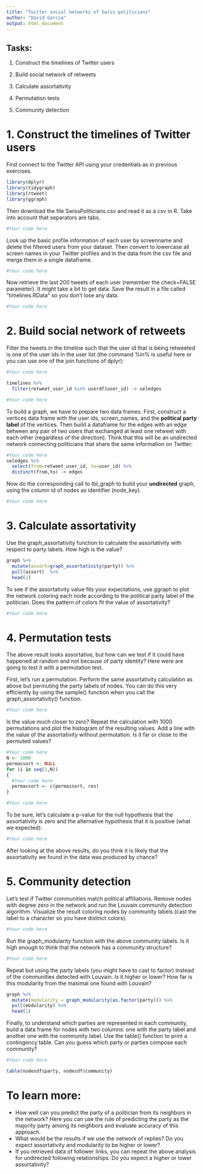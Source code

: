 ```yaml
---
title: "Twitter social networks of Swiss politicians"
author: "David Garcia"
output: html_document
---
```


## Tasks:

1. Construct the timelines of Twitter users

2. Build social network of retweets

3. Calculate assortativity

4. Permutation tests

5. Community detection

# 1. Construct the timelines of Twitter users

First connect to the Twitter API using your credentials as in previous exercises.
```r
library(dplyr)
library(tidygraph)
library(rtweet)
library(ggraph)
```

Then download the file SwissPoliticians.csv and read it as a csv in R. Take into account that separators are tabs.
```r
#Your code here
```

Look up the basic profile information of each user by screenname and delete the filtered users from your dataset. Then convert to lowercase all screen names in your Twitter profiles and in the data from the csv file and merge them in a single dataframe.
```r
#Your code here
```

Now retrieve the last 200 tweets of each user (remember the check=FALSE parameter). It might take a bit to get data. Save the result in a file called "timelines.RData" so you don't lose any data.
```r
#Your code here
```

# 2. Build social network of retweets

Filter the tweets in the timeline such that the user id that is being retweeted is one of the user ids in the user list (the command %in% is useful here or you can use one of the join functions of dplyr):

```r
#Your code here

timelines %>% 
  filter(retweet_user_id %in% userdf$user_id) -> seledges

#Your code here
```

To build a graph, we have to prepare two data frames. First, construct a vertices data frame with the user ids,  screen_names, and the **political party label** of the vertices. Then build a dataframe for the edges with an edge between any pair of two users that exchanged at least one retweet with each other (regardless of the direction). Think that this will be an undirected network connecting politicians that share the same information on Twitter:
```r
#Your code here
seledges %>% 
  select(from=retweet_user_id, to=user_id) %>% 
  distinct(from,to) -> edges
```

Now do the corresponding call to tbl_graph to build your **undirected** graph, using the column id of nodes as identifier (node_key).
```r
#Your code here
```

# 3. Calculate assortativity

Use the graph_assortativity function to calculate the assortativity with respect to party labels. How high is the value?
```r
graph %>% 
  mutate(assort=graph_assortativity(party)) %>% 
  pull(assort)  %>% 
  head(1)
```


To see if the assortativity value fits your expectations, use ggraph to plot the network coloring each node according to the political party label of the politician. Does the pattern of colors fit the value of assortativity?
```r
#Your code here
```

# 4. Permutation tests

The above result looks assortative, but how can we test if it could have happened at random and not because of party identity? Here were are going to test it with a permutation test.

First, let's run a permutation. Perform the same assortativity calculation as above but permuting the party labels of nodes. You can do this very efficiently by using the sample() function when you call the graph_assortativity() function.
```r
#Your code here
```

Is the value much closer to zero?
Repeat the calculation with 1000 permutations and plot the histogram of the resulting values. Add a line with the value of the assortativity without permutation. Is it far or close to the permuted values?
```r
#Your code here
N <- 1000
permassort <- NULL
for (i in seq(1,N))
{
  #Your code here
  permassort <- c(permassort, res)
}

#Your code here
```

To be sure, let's calculate a p-value for the null hypothesis that the assortativity is zero and the alternative hypothesis that it is positive (what we expected):

```r
#Your code here
```

After looking at the above results, do you think it is likely that the assortativity we found in the data was produced by chance?

# 5. Community detection

Let's test if Twitter communities match political affiliations. Remove nodes with degree zero in the network and run the Louvain community detection algorithm. Visualize the result coloring nodes by community labels (cast the label to a character so you have distinct colors).

```r
#Your code here
```

Run the graph_modularity function with the above community labels. Is it high enough to think that the network has a community structure?

```r
#Your code here
```

Repeat but using the party labels (you might have to cast to factor) instead of the communities detected with Louvain. Is it higher or lower? How far is this modularity from the maximal one found with Louvain?
```r
graph %>% 
  mutate(modularity = graph_modularity(as.factor(party))) %>% 
  pull(modularity) %>% 
  head(1)
```

Finally, to understand which parties are represented in each community, build a data frame for nodes with two columns: one with the party label and another one with the community label. Use the table() function to print a contingency table. Can you guess which party or parties compose each community?
```r

#Your code here

table(nodesdf$party, nodesdf$community)
```


# To learn more:

- How well can you predict the party of a politician from its neighbors in the network? Here you can use the rule of predicting the party as the majority party among its neighbors and evaluate accuracy of this approach.
- What would be the results if we use the network of replies? Do you expect assortativity and modularity to be higher or lower?
- If you retrieved data of follower links, you can repeat the above analysis for undirected following relationships. Do you expect a higher or lower assortativity?



